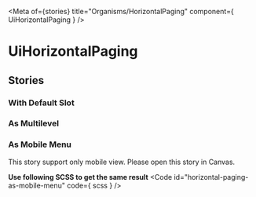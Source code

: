 
<Meta
  of={stories}
  title="Organisms/HorizontalPaging"
  component={ UiHorizontalPaging }
/>

# UiHorizontalPaging
<Primary />
<ArgsTable />

## Stories
### With Default Slot
<Canvas of={stories.WithDefaultSlot}/>

### As Multilevel
<Canvas of={stories.AsMultilevel}/>

### As Mobile Menu
This story support only mobile view. Please open this story in Canvas.

<Canvas of={stories.AsMobileMenu}/>

**Use following SCSS to get the same result**
<Code
  id="horizontal-paging-as-mobile-menu"
  code={ scss }
/>
